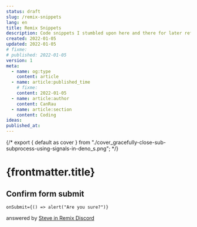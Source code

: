```yaml
---
status: draft
slug: /remix-snippets
lang: en
title: Remix Snippets
description: Code snippets I stumbled upon here and there for later reference 🤓
created: 2022-01-05
updated: 2022-01-05
# fixme:
# published: 2022-01-05
version: 1
meta:
  - name: og:type
    content: article
  - name: article:published_time
    # fixme:
    content: 2022-01-05
  - name: article:author
    content: CanRau
  - name: article:section
    content: Coding
ideas:
published_at:
---
```


{/* export { default as cover } from "./cover_gracefully-close-sub-subprocess-using-signals-in-deno_s.png"; */}

# {frontmatter.title}

## Confirm form submit

```tsx
onSubmit={() => alert("Are you sure?")}
```

answered by [Steve in Remix Discord](https://discord.com/channels/770287896669978684/771068344320786452/928441321641877514)
